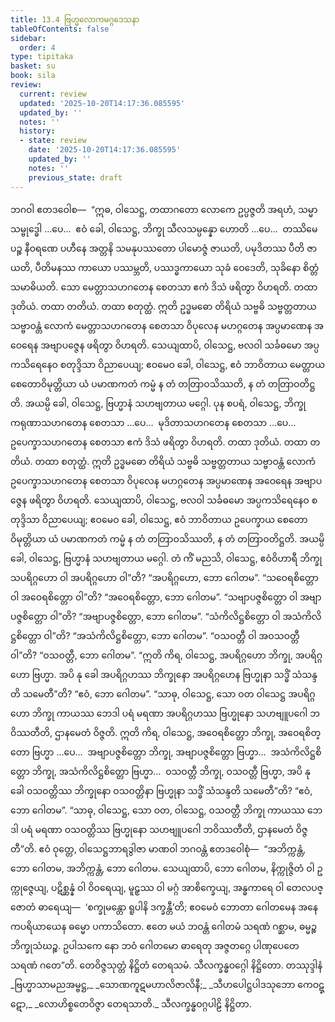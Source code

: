 ```yaml
---
title: 13.4 ဗြဟ္မလောကမဂ္ဂဒေသနာ
tableOfContents: false
sidebar:
  order: 4
type: tipitaka
basket: su
book: sila
review:
  current: review
  updated: '2025-10-20T14:17:36.085595'
  updated_by: ''
  notes: ''
  history:
  - state: review
    date: '2025-10-20T14:17:36.085595'
    updated_by: ''
    notes: ''
    previous_state: draft
---
```



<DynamicBreadcrumb />


<ReviewStatus review={frontmatter.review} showDetails={true} />

<HypothesisAnnotation frontmatter={frontmatter} />

<Division number="556" book="sila" e="ch" v="6" p="234">

<Paragraph number="948" book="sila">
ဘဂဝါ ဧတဒဝေါစ—  “ဣဓ, ဝါသေဋ္ဌ, တထာဂတော လောကေ ဥပ္ပဇ္ဇတိ အရဟံ, သမ္မာသမ္ဗုဒ္ဓေါ …ပေ…  ဧဝံ ခေါ, ဝါသေဋ္ဌ, ဘိက္ခု သီလသမ္ပန္နော ဟောတိ …ပေ…  တဿိမေ ပဉ္စ နီဝရဏေ ပဟီနေ အတ္တနိ သမနုပဿတော ပါမောဇ္ဇံ ဇာယတိ, ပမုဒိတဿ ပီတိ ဇာယတိ, ပီတိမနဿ ကာယော ပဿမ္ဘတိ, ပဿဒ္ဓကာယော သုခံ ဝေဒေတိ, သုခိနော စိတ္တံ သမာဓိယတိ.
</Paragraph>

<Paragraph number="949" book="sila">
သော မေတ္တာသဟဂတေန စေတသာ ဧကံ ဒိသံ ဖရိတွာ ဝိဟရတိ. တထာ ဒုတိယံ. တထာ တတိယံ. တထာ စတုတ္ထံ. ဣတိ ဥဒ္ဓမဓော တိရိယံ သဗ္ဗဓိ သဗ္ဗတ္တတာယ သဗ္ဗာဝန္တံ လောကံ မေတ္တာသဟဂတေန စေတသာ ဝိပုလေန မဟဂ္ဂတေန အပ္ပမာဏေန အဝေရေန အဗျာပဇ္ဇေန ဖရိတွာ ဝိဟရတိ.
</Paragraph>

<Paragraph number="950" book="sila">
သေယျထာပိ, ဝါသေဋ္ဌ, ဗလဝါ သင်္ခဓမော အပ္ပကသိရေနေဝ စတုဒ္ဒိသာ ဝိညာပေယျ; ဧဝမေဝ ခေါ, ဝါသေဋ္ဌ, ဧဝံ ဘာဝိတာယ မေတ္တာယ စေတောဝိမုတ္တိယာ ယံ ပမာဏကတံ ကမ္မံ န တံ တတြာဝသိဿတိ, န တံ တတြာဝတိဋ္ဌတိ. အယမ္ပိ ခေါ, ဝါသေဋ္ဌ, ဗြဟ္မာနံ သဟဗျတာယ မဂ္ဂေါ.
</Paragraph>

<Paragraph number="951" book="sila">
ပုန စပရံ, ဝါသေဋ္ဌ, ဘိက္ခု ကရုဏာသဟဂတေန စေတသာ …ပေ…  မုဒိတာသဟဂတေန စေတသာ …ပေ…  ဥပေက္ခာသဟဂတေန စေတသာ ဧကံ ဒိသံ ဖရိတွာ ဝိဟရတိ. တထာ ဒုတိယံ. တထာ တတိယံ. တထာ စတုတ္ထံ. ဣတိ ဥဒ္ဓမဓော တိရိယံ သဗ္ဗဓိ သဗ္ဗတ္တတာယ သဗ္ဗာဝန္တံ လောကံ ဥပေက္ခာသဟဂတေန စေတသာ ဝိပုလေန မဟဂ္ဂတေန အပ္ပမာဏေန အဝေရေန အဗျာပဇ္ဇေန ဖရိတွာ ဝိဟရတိ.
</Paragraph>

<Paragraph number="952" book="sila">
သေယျထာပိ, ဝါသေဋ္ဌ, ဗလဝါ သင်္ခဓမော အပ္ပကသိရေနေဝ စတုဒ္ဒိသာ ဝိညာပေယျ; ဧဝမေဝ ခေါ, ဝါသေဋ္ဌ, ဧဝံ ဘာဝိတာယ ဥပေက္ခာယ စေတောဝိမုတ္တိယာ ယံ ပမာဏကတံ ကမ္မံ န တံ တတြာဝသိဿတိ, န တံ တတြာဝတိဋ္ဌတိ. အယမ္ပိ ခေါ, ဝါသေဋ္ဌ, ဗြဟ္မာနံ သဟဗျတာယ မဂ္ဂေါ.
</Paragraph>

</Division>
<Division number="557" book="sila" e="ch" v="6" p="235">

<Paragraph number="953" book="sila">
တံ ကိံ မညသိ, ဝါသေဋ္ဌ, ဧဝံဝိဟာရီ ဘိက္ခု သပရိဂ္ဂဟော ဝါ အပရိဂ္ဂဟော ဝါ”တိ? “အပရိဂ္ဂဟော, ဘော ဂေါတမ”. “သဝေရစိတ္တော ဝါ အဝေရစိတ္တော ဝါ”တိ? “အဝေရစိတ္တော, ဘော ဂေါတမ”. “သဗျာပဇ္ဇစိတ္တော ဝါ အဗျာပဇ္ဇစိတ္တော ဝါ”တိ? “အဗျာပဇ္ဇစိတ္တော, ဘော ဂေါတမ”. “သံကိလိဋ္ဌစိတ္တော ဝါ အသံကိလိဋ္ဌစိတ္တော ဝါ”တိ? “အသံကိလိဋ္ဌစိတ္တော, ဘော ဂေါတမ”. “ဝသဝတ္တီ ဝါ အဝသဝတ္တီ ဝါ”တိ? “ဝသဝတ္တီ, ဘော ဂေါတမ”.
</Paragraph>

<Paragraph number="954" book="sila">
“ဣတိ ကိရ, ဝါသေဋ္ဌ, အပရိဂ္ဂဟော ဘိက္ခု, အပရိဂ္ဂဟော ဗြဟ္မာ. အပိ နု ခေါ အပရိဂ္ဂဟဿ ဘိက္ခုနော အပရိဂ္ဂဟေန ဗြဟ္မုနာ သဒ္ဓိံ သံသန္ဒတိ သမေတီ”တိ? “ဧဝံ, ဘော ဂေါတမ”. “သာဓု, ဝါသေဋ္ဌ, သော ဝတ ဝါသေဋ္ဌ အပရိဂ္ဂဟော ဘိက္ခု ကာယဿ ဘေဒါ ပရံ မရဏာ အပရိဂ္ဂဟဿ ဗြဟ္မုနော သဟဗျူပဂေါ ဘဝိဿတီတိ, ဌာနမေတံ ဝိဇ္ဇတိ.
</Paragraph>

</Division>
<Division number="558" book="sila" e="ch" v="6" p="235">

<Paragraph number="955" book="sila">
ဣတိ ကိရ, ဝါသေဋ္ဌ, အဝေရစိတ္တော ဘိက္ခု, အဝေရစိတ္တော ဗြဟ္မာ …ပေ…  အဗျာပဇ္ဇစိတ္တော ဘိက္ခု, အဗျာပဇ္ဇစိတ္တော ဗြဟ္မာ…  အသံကိလိဋ္ဌစိတ္တော ဘိက္ခု, အသံကိလိဋ္ဌစိတ္တော ဗြဟ္မာ…  ဝသဝတ္တီ ဘိက္ခု, ဝသဝတ္တီ ဗြဟ္မာ, အပိ နု ခေါ ဝသဝတ္တိဿ ဘိက္ခုနော ဝသဝတ္တိနာ ဗြဟ္မုနာ သဒ္ဓိံ သံသန္ဒတိ သမေတီ”တိ? “ဧဝံ, ဘော ဂေါတမ”. “သာဓု, ဝါသေဋ္ဌ, သော ဝတ, ဝါသေဋ္ဌ, ဝသဝတ္တီ ဘိက္ခု ကာယဿ ဘေဒါ ပရံ မရဏာ ဝသဝတ္တိဿ ဗြဟ္မုနော သဟဗျူပဂေါ ဘဝိဿတီတိ, ဌာနမေတံ ဝိဇ္ဇတီ”တိ.
</Paragraph>

</Division>
<Division number="559" book="sila" e="ch" v="6" p="235">

<Paragraph number="956" book="sila">
ဧဝံ ဝုတ္တေ, ဝါသေဋ္ဌဘာရဒွါဇာ မာဏဝါ ဘဂဝန္တံ ဧတဒဝေါစုံ—  “အဘိက္ကန္တံ, ဘော ဂေါတမ, အဘိက္ကန္တံ, ဘော ဂေါတမ. သေယျထာပိ, ဘော ဂေါတမ, နိက္ကုဇ္ဇိတံ ဝါ ဥက္ကုဇ္ဇေယျ, ပဋိစ္ဆန္နံ ဝါ ဝိဝရေယျ, မူဠှဿ ဝါ မဂ္ဂံ အာစိက္ခေယျ, အန္ဓကာရေ ဝါ တေလပဇ္ဇောတံ ဓာရေယျ—  ‘စက္ခုမန္တော ရူပါနိ ဒက္ခန္တီ’တိ; ဧဝမေဝံ ဘောတာ ဂေါတမေန အနေကပရိယာယေန ဓမ္မော ပကာသိတော. ဧတေ မယံ ဘဝန္တံ ဂေါတမံ သရဏံ ဂစ္ဆာမ, ဓမ္မဉ္စ ဘိက္ခုသံဃဉ္စ. ဥပါသကေ နော ဘဝံ ဂေါတမော ဓာရေတု အဇ္ဇတဂ္ဂေ ပါဏုပေတေ သရဏံ ဂတေ”တိ.

</Paragraph>
</Division>

<Paragraph number="957" type="center" book="sila">
တေဝိဇ္ဇသုတ္တံ နိဋ္ဌိတံ တေရသမံ.



</Paragraph>

<Paragraph number="958" type="center" book="sila">
သီလက္ခန္ဓဝဂ္ဂေါ နိဋ္ဌိတော.



</Paragraph>

<Paragraph number="959" type="center" book="sila">
တဿုဒ္ဒါနံ


</Paragraph>

<Paragraph number="960" type="verses" book="sila">
_ဗြဟ္မာသာမညအမ္ဗဋ္ဌ,_  
_သောဏကူဋမဟာလိဇာလိနီ;_  
_သီဟပေါဋ္ဌပါဒသုဘော ကေဝဋ္ဋော,_  
_လောဟိစ္စတေဝိဇ္ဇာ တေရသာတိ._  


</Paragraph>

<Paragraph number="961" type="center" book="sila">
သီလက္ခန္ဓဝဂ္ဂပါဠိ နိဋ္ဌိတာ.
</Paragraph>
